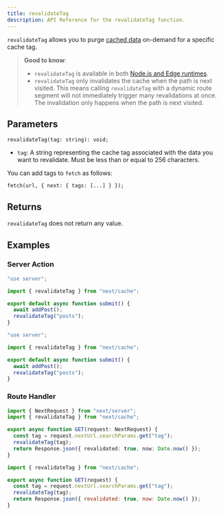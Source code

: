 ```yaml
---
title: revalidateTag
description: API Reference for the revalidateTag function.
---
```


`revalidateTag` allows you to purge [cached data](/docs/app/building-your-application/caching) on-demand for a specific cache tag.

> **Good to know**:
>
> - `revalidateTag` is available in both [Node.js and Edge runtimes](/docs/app/building-your-application/rendering/edge-and-nodejs-runtimes).
> - `revalidateTag` only invalidates the cache when the path is next visited. This means calling `revalidateTag` with a dynamic route segment will not immediately trigger many revalidations at once. The invalidation only happens when the path is next visited.

## Parameters

```tsx
revalidateTag(tag: string): void;
```

- `tag`: A string representing the cache tag associated with the data you want to revalidate. Must be less than or equal to 256 characters.

You can add tags to `fetch` as follows:

```tsx
fetch(url, { next: { tags: [...] } });
```

## Returns

`revalidateTag` does not return any value.

## Examples

### Server Action

```ts filename="app/actions.ts" switcher
"use server";

import { revalidateTag } from "next/cache";

export default async function submit() {
  await addPost();
  revalidateTag("posts");
}
```

```js filename="app/actions.js" switcher
"use server";

import { revalidateTag } from "next/cache";

export default async function submit() {
  await addPost();
  revalidateTag("posts");
}
```

### Route Handler

```ts filename="app/api/revalidate/route.ts" switcher
import { NextRequest } from "next/server";
import { revalidateTag } from "next/cache";

export async function GET(request: NextRequest) {
  const tag = request.nextUrl.searchParams.get("tag");
  revalidateTag(tag);
  return Response.json({ revalidated: true, now: Date.now() });
}
```

```js filename="app/api/revalidate/route.js" switcher
import { revalidateTag } from "next/cache";

export async function GET(request) {
  const tag = request.nextUrl.searchParams.get("tag");
  revalidateTag(tag);
  return Response.json({ revalidated: true, now: Date.now() });
}
```
